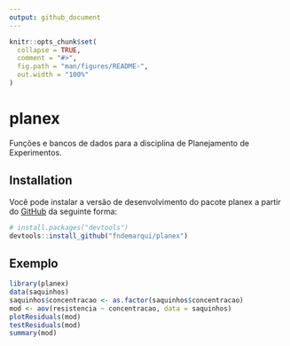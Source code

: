 ```yaml
---
output: github_document
---
```


<!-- README.md is generated from README.Rmd. Please edit that file -->

```r
knitr::opts_chunk$set(
  collapse = TRUE,
  comment = "#>",
  fig.path = "man/figures/README-",
  out.width = "100%"
)
```

# planex

<!-- badges: start -->
<!-- badges: end -->

Funções e bancos de dados para a disciplina de Planejamento de Experimentos.

## Installation

Você pode instalar a versão de desenvolvimento do pacote planex a partir do  [GitHub](https://github.com/) da seguinte forma:

``` r
# install.packages("devtools")
devtools::install_github("fndemarqui/planex")
```

## Exemplo

```r
library(planex)
data(saquinhos)
saquinhos$concentracao <- as.factor(saquinhos$concentracao)
mod <- aov(resistencia ~ concentracao, data = saquinhos)
plotResiduals(mod)
testResiduals(mod)
summary(mod)
```

